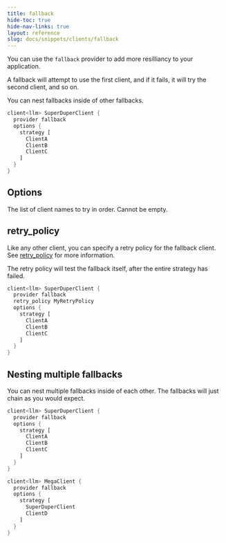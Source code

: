 ```yaml
---
title: fallback
hide-toc: true
hide-nav-links: true
layout: reference
slug: docs/snippets/clients/fallback
---
```



You can use the `fallback` provider to add more resilliancy to your application.

A fallback will attempt to use the first client, and if it fails, it will try the second client, and so on.

<Tip>You can nest fallbacks inside of other fallbacks.</Tip>

```rust BAML
client<llm> SuperDuperClient {
  provider fallback
  options {
    strategy [
      ClientA
      ClientB
      ClientC
    ]
  }
}
```

## Options

<ParamField path="strategy" type="List[string]" required>
  The list of client names to try in order. Cannot be empty.
</ParamField>

## retry_policy

Like any other client, you can specify a retry policy for the fallback client. See [retry_policy](retry-policy) for more information.

The retry policy will test the fallback itself, after the entire strategy has failed.

```rust BAML
client<llm> SuperDuperClient {
  provider fallback
  retry_policy MyRetryPolicy
  options {
    strategy [
      ClientA
      ClientB
      ClientC
    ]
  }
}
```

## Nesting multiple fallbacks

You can nest multiple fallbacks inside of each other. The fallbacks will just chain as you would expect.

```rust BAML
client<llm> SuperDuperClient {
  provider fallback
  options {
    strategy [
      ClientA
      ClientB
      ClientC
    ]
  }
}

client<llm> MegaClient {
  provider fallback
  options {
    strategy [
      SuperDuperClient
      ClientD
    ]
  }
}
```